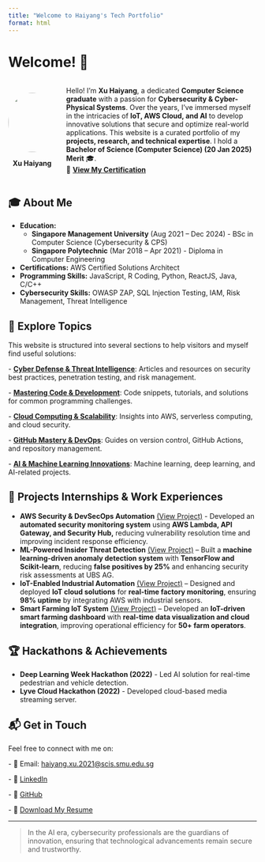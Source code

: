 ```yaml
---
title: "Welcome to Haiyang's Tech Portfolio"
format: html
---
```


# Welcome! 👋

:::::: {.columns style="align-items: center; margin-bottom: 1.5em;"}
:::: {.column width="20%"}
![](profile.jpg){width="120px" style="border-radius: 50%; margin-left:auto; margin-right:auto; display:block;"}

::: {style="text-align:center; margin-top:0.5em; font-weight:bold;"}
Xu Haiyang
:::
::::

::: {.column width="80%"}
Hello! I'm **Xu Haiyang**, a dedicated **Computer Science graduate** with a passion for **Cybersecurity & Cyber-Physical Systems**. Over the years, I've immersed myself in the intricacies of **IoT, AWS Cloud, and AI** to develop innovative solutions that secure and optimize real-world applications. This website is a curated portfolio of my **projects, research, and technical expertise**. I hold a **Bachelor of Science (Computer Science) (20 Jan 2025) Merit** 🎓.\
🔗 [**View My Certification**](cert.pdf){target="_blank"}
:::
::::::

## 🎓 About Me

-   **Education:**
    -   **Singapore Management University** (Aug 2021 – Dec 2024) - BSc in Computer Science (Cybersecurity & CPS)
    -   **Singapore Polytechnic** (Mar 2018 – Apr 2021) - Diploma in Computer Engineering
-   **Certifications:** AWS Certified Solutions Architect
-   **Programming Skills:** JavaScript, R Coding, Python, ReactJS, Java, C/C++
-   **Cybersecurity Skills:** OWASP ZAP, SQL Injection Testing, IAM, Risk Management, Threat Intelligence

## 📂 Explore Topics

This website is structured into several sections to help visitors and myself find useful solutions:

\- [**Cyber Defense & Threat Intelligence**](cybersecurity.qmd): Articles and resources on security best practices, penetration testing, and risk management.

\- [**Mastering Code & Development**](coding.qmd): Code snippets, tutorials, and solutions for common programming challenges.

\- [**Cloud Computing & Scalability**](cloud.qmd): Insights into AWS, serverless computing, and cloud security.

\- [**GitHub Mastery & DevOps**](github.qmd): Guides on version control, GitHub Actions, and repository management.

\- [**AI & Machine Learning Innovations**](ai.qmd): Machine learning, deep learning, and AI-related projects.

## 🚀 Projects Internships & Work Experiences

-   **AWS Security & DevSecOps Automation** [(View Project)](projects.qmd) - Developed an **automated security monitoring system** using **AWS Lambda, API Gateway, and Security Hub,** reducing vulnerability resolution time and improving incident response efficiency.
-   **ML-Powered Insider Threat Detection** [(View Project)](projects.qmd) – Built a **machine learning-driven anomaly detection system** with **TensorFlow and Scikit-learn**, reducing **false positives by 25%** and enhancing security risk assessments at UBS AG.
-   **IoT-Enabled Industrial Automation** [(View Project)](projects.qmd) – Designed and deployed **IoT cloud solutions** for **real-time factory monitoring**, ensuring **98% uptime** by integrating AWS with industrial sensors.
-   **Smart Farming IoT System** [(View Project)](projects.qmd) – Developed an **IoT-driven smart farming dashboard** with **real-time data visualization and cloud integration**, improving operational efficiency for **50+ farm operators**.

## 🏆 Hackathons & Achievements

-   **Deep Learning Week Hackathon (2022)** - Led AI solution for real-time pedestrian and vehicle detection.
-   **Lyve Cloud Hackathon (2022)** - Developed cloud-based media streaming server.

## 📬 Get in Touch

Feel free to connect with me on:

\- 📧 Email: [haiyang.xu.2021\@scis.smu.edu.sg](mailto:haiyang.xu.2021@scis.smu.edu.sg)

\- 🔗 [LinkedIn](https://www.linkedin.com/in/haiyang-xu-8a2151212/)

\- 🐙 [GitHub](https://github.com/EasonXu-HY99)

\- 📄 [Download My Resume](resume.pdf)

------------------------------------------------------------------------

> In the AI era, cybersecurity professionals are the guardians of innovation, ensuring that technological advancements remain secure and trustworthy.
